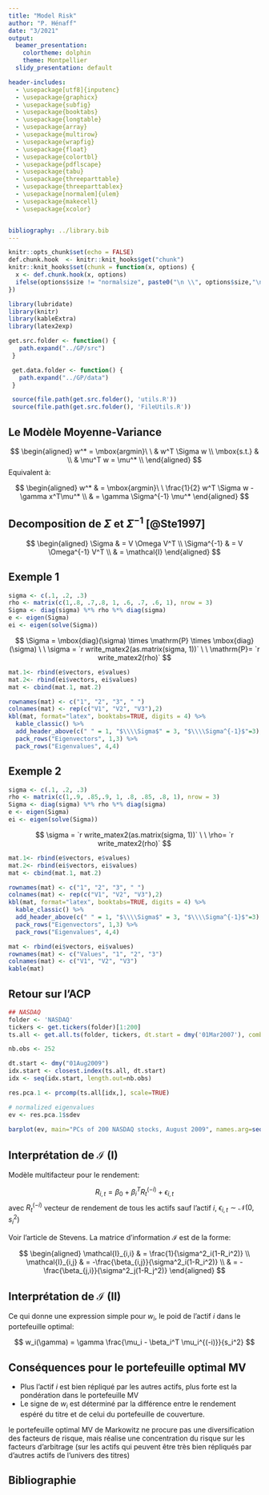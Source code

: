 ```yaml
---
title: "Model Risk"
author: "P. Hénaff"
date: "3/2021"
output:
  beamer_presentation:
    colortheme: dolphin
    theme: Montpellier
  slidy_presentation: default

header-includes:
  - \usepackage[utf8]{inputenc}
  - \usepackage{graphicx}
  - \usepackage{subfig}
  - \usepackage{booktabs}
  - \usepackage{longtable}
  - \usepackage{array}
  - \usepackage{multirow}
  - \usepackage{wrapfig}
  - \usepackage{float}
  - \usepackage{colortbl}
  - \usepackage{pdflscape}
  - \usepackage{tabu}
  - \usepackage{threeparttable}
  - \usepackage{threeparttablex}
  - \usepackage[normalem]{ulem}
  - \usepackage{makecell}
  - \usepackage{xcolor}


bibliography: ../library.bib
---
```


```r
knitr::opts_chunk$set(echo = FALSE)
def.chunk.hook  <- knitr::knit_hooks$get("chunk")
knitr::knit_hooks$set(chunk = function(x, options) {
  x <- def.chunk.hook(x, options)
  ifelse(options$size != "normalsize", paste0("\n \\", options$size,"\n\n", x, "\n\n \\normalsize"), x)
})
```

```r
library(lubridate)
library(knitr)
library(kableExtra)
library(latex2exp)

get.src.folder <- function() {
   path.expand("../GP/src")
 }

 get.data.folder <- function() {
   path.expand("../GP/data")
 }

 source(file.path(get.src.folder(), 'utils.R'))
 source(file.path(get.src.folder(), 'FileUtils.R'))
```

## Le Modèle Moyenne-Variance

$$
\begin{aligned}
    w^* = \mbox{argmin}\ \  &  w^T \Sigma w \\
    \mbox{s.t.} & \\
    & \mu^T w = \mu^* \\
\end{aligned}
$$
Equivalent à:

$$
\begin{aligned}
w^* & = \mbox{argmin}\ \   \frac{1}{2} w^T \Sigma w - \gamma x^T\mu^* \\
& = \gamma \Sigma^{-1} \mu^*
\end{aligned}
$$

## Decomposition de $\Sigma$ et $\Sigma^{-1}$ [@Ste1997]

$$
\begin{aligned}
\Sigma & = V \Omega V^T \\
\Sigma^{-1} & = V \Omega^{-1} V^T \\
& = \mathcal{I}
\end{aligned}
$$



## Exemple 1

```r
sigma <- c(.1, .2, .3)
rho <- matrix(c(1,.8, .7,.8, 1, .6, .7, .6, 1), nrow = 3)
Sigma <- diag(sigma) %*% rho %*% diag(sigma)
e <- eigen(Sigma)
ei <- eigen(solve(Sigma))
```

$$
\Sigma = \mbox{diag}(\sigma) \times \mathrm{P} \times \mbox{diag}(\sigma) \ \ \sigma = `r write_matex2(as.matrix(sigma, 1))` \ \ \mathrm{P}= `r write_matex2(rho)`
$$


```r
mat.1<- rbind(e$vectors, e$values)
mat.2<- rbind(ei$vectors, ei$values)
mat <- cbind(mat.1, mat.2)

rownames(mat) <- c("1", "2", "3", " ")
colnames(mat) <- rep(c("V1", "V2", "V3"),2)
kbl(mat, format="latex", booktabs=TRUE, digits = 4) %>%
  kable_classic() %>%
  add_header_above(c(" " = 1, "$\\\\Sigma$" = 3, "$\\\\Sigma^{-1}$"=3), escape=F) %>%
  pack_rows("Eigenvectors", 1,3) %>%
  pack_rows("Eigenvalues", 4,4)
```
## Exemple 2

```r
sigma <- c(.1, .2, .3)
rho <- matrix(c(1,.9, .85,.9, 1, .8, .85, .8, 1), nrow = 3)
Sigma <- diag(sigma) %*% rho %*% diag(sigma)
e <- eigen(Sigma)
ei <- eigen(solve(Sigma))
```

$$
\sigma = `r write_matex2(as.matrix(sigma, 1))` \ \ \rho= `r write_matex2(rho)`
$$


```r
mat.1<- rbind(e$vectors, e$values)
mat.2<- rbind(ei$vectors, ei$values)
mat <- cbind(mat.1, mat.2)

rownames(mat) <- c("1", "2", "3", " ")
colnames(mat) <- rep(c("V1", "V2", "V3"),2)
kbl(mat, format="latex", booktabs=TRUE, digits = 4) %>%
  kable_classic() %>%
  add_header_above(c(" " = 1, "$\\\\Sigma$" = 3, "$\\\\Sigma^{-1}$"=3), escape=F) %>%
  pack_rows("Eigenvectors", 1,3) %>%
  pack_rows("Eigenvalues", 4,4)
```


```r
mat <- rbind(ei$vectors, ei$values)
rownames(mat) <- c("Values", "1", "2", "3")
colnames(mat) <- c("V1", "V2", "V3")
kable(mat)
```

## Retour sur l'ACP

```r
## NASDAQ
folder <- 'NASDAQ'
tickers <- get.tickers(folder)[1:200]
ts.all <- get.all.ts(folder, tickers, dt.start = dmy('01Mar2007'), combine = TRUE)
```

```r
nb.obs <- 252

dt.start <- dmy("01Aug2009")
idx.start <- closest.index(ts.all, dt.start)
idx <- seq(idx.start, length.out=nb.obs)

res.pca.1 <- prcomp(ts.all[idx,], scale=TRUE)

# normalized eigenvalues
ev <- res.pca.1$sdev
```

```r
barplot(ev, main="PCs of 200 NASDAQ stocks, August 2009", names.arg=seq_along(ev), ylim=range(pretty(c(0, ev))))
```

## Interprétation de $\mathcal{I}$  (I)

Modèle multifacteur pour le rendement:

$$
R_{i,t} = \beta_0 + \beta_i^T R_t^{(-i)} + \epsilon_{i,t}
$$
avec $R_t^{(-i)}$ vecteur de rendement de tous les actifs sauf l'actif $i$, $\epsilon_{i,t} \sim \mathcal{N}(0, s_i^2)$

Voir l'article de Stevens. La matrice d'information $\mathcal{I}$ est de la forme:

$$
\begin{aligned}
\mathcal{I}_{i,i} & = \frac{1}{\sigma^2_i(1-R_i^2)} \\
\mathcal{I}_{i,j} & = -\frac{\beta_{i,j}}{\sigma^2_i(1-R_i^2)} \\
 & = -\frac{\beta_{j,i}}{\sigma^2_j(1-R_j^2)}
 \end{aligned}
$$


## Interprétation de $\mathcal{I}$ (II)

Ce qui donne une expression simple pour $w_i$, le poid de l'actif $i$ dans le portefeuille optimal:

$$
 w_i(\gamma) = \gamma \frac{\mu_i - \beta_i^T \mu_i^{(-i)}}{s_i^2}
$$

## Conséquences pour le portefeuille optimal MV

- Plus l'actif $i$ est bien répliqué par les autres actifs, plus forte est la pondération dans le portefeuille MV
- Le signe de $w_i$ est déterminé par la différence entre le rendement espéré du titre et de celui du portefeuille de couverture.

le portefeuille optimal MV de Markowitz ne procure pas une diversification des facteurs de risque, mais réalise une concentration du risque sur les facteurs d'arbitrage (sur les actifs qui peuvent être très bien répliqués par d'autres actifs de l'univers des titres)

## Bibliographie

